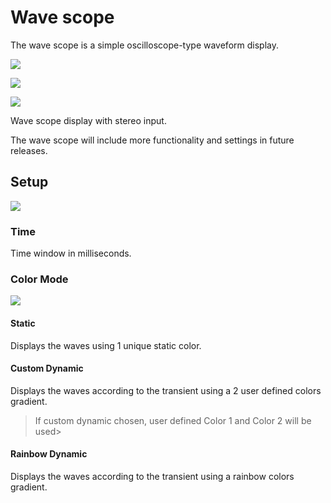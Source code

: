 # Wave scope
The wave scope is a simple oscilloscope-type waveform display.

![](https://media.githubusercontent.com/media/FLUX-SE/doc_images/main/Analyzer/Wavescope/Main2.png)

![](https://media.githubusercontent.com/media/FLUX-SE/doc_images/main/Analyzer/Wavescope/Main3.png)

![](https://media.githubusercontent.com/media/FLUX-SE/doc_images/main/Analyzer/Wavescope/Main1.png)

Wave scope display with stereo input.

:::{.callout-note}
The wave scope will include more functionality and settings in future releases.
:::

<!-- ALLVERSION-->

## Setup
![](https://media.githubusercontent.com/media/FLUX-SE/doc_images/main/Analyzer/Wavescope/Setup.png)

### Time
Time window in milliseconds.

### Color Mode

![](https://media.githubusercontent.com/media/FLUX-SE/doc_images/main/Analyzer/Wavescope/ColorModes.png)

#### Static
Displays the waves using 1 unique static color.

#### Custom Dynamic
Displays the waves according to the transient using a 2 user defined colors gradient.

>If custom dynamic chosen, user defined Color 1 and Color 2 will be used>


#### Rainbow Dynamic
Displays the waves according to the transient using a rainbow colors gradient.

<!-- ALLVERSION-->
<!-- TODO: Need image-->
